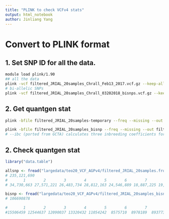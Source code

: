 ```yaml
---
title: "PLINK to check VCFv4 stats"
output: html_notebook
author: Jinliang Yang
---
```



# Convert to PLINK format

## 1. Set SNP ID for all the data.
```bash
module load plink/1.90
## all the data
plink -vcf filtered_JRIAL_20samples_Chrall_Feb13_2017.vcf.gz --keep-allele-order --set-missing-var-ids @_#_\$1_\$2 --make-bed --out filtered_JRIAL_20samples
# bi-allelic SNPs
plink -vcf filtered_JRIAL_20samples_Chrall_03202018_bisnps.vcf.gz --keep-allele-order --set-missing-var-ids @_#_\$1_\$2 --make-bed --out filtered_JRIAL_20samples_bisnp
```


## 2. Get quantgen stat

```bash
plink -bfile filtered_JRIAL_20samples-temporary --freq --missing --out filtered_JRIAL_20samples  

plink -bfile filtered_JRIAL_20samples_bisnp --freq --missing --out filtered_JRIAL_20samples_bisnp  
# --ibc (ported from GCTA) calculates three inbreeding coefficients for each sample
```

## 2. Check quantgen stat

```r
library("data.table")

allsnp <- fread("largedata/teo20_VCF_AGPv4/filtered_JRIAL_20samples.frq", header=T, data.table=FALSE)
# 235,121,690
#       1        2        3        4        5        6        7        8 9       10
# 34,730,663 27,571,221 26,483,734 28,812,163 24,546,889 18,887,225 19,998,823 19,714,663 17,816,401 16,559,908

bisnp <- fread("largedata/teo20_VCF_AGPv4/filtered_JRIAL_20samples_bisnp.frq", header=T, data.table=FALSE)
# 106690878

#       1        2        3        4        5        6        7        8       9       10
#15506459 12544637 12090037 13320432 11054242  8575710  8978189  8937735   8176076  7507361
```


